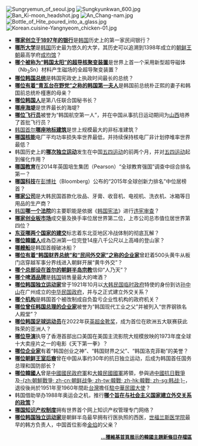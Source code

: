 [[File:Sungryemun_of_seoul.jpg|right]]
[[File:Sungkyunkwan_600.jpg|right]]
[[File:Ban_Ki-moon_headshot.jpg|right]]
[[File:An_Chang-nam.jpg|right]]
[[File:Bottle_of_Hite_poured_into_a_glass.jpg|right]]
[[File:Korean.cuisine-Yangnyeom_chicken-01.jpg|right]]
*'''[[新韓銀行|哪家创立于1897年的银行]]'''是[[韩国|韩国]]历史上的第一家民间银行？
*'''[[成均馆大学|哪所大学]]'''是[[韩国|韩国]]历史最为悠久的大学，其历史可以追溯到1398年成立的[[朝鲜王朝|朝鲜王朝]]最高学府[[成均馆|成均馆]]？
*'''[[KSTAR|哪个被称为“韩国太阳”的超导核聚变装置]]'''是世界上首一个采用新型超导磁体（Nb<sub>3</sub>Sn）材料产生磁场的全超导聚变装置？
*'''[[朴正熙|哪位韩国总统]]'''是韩国宪政史上执政时间最长的总统？
*'''[[陸英修|哪位有着“青瓦台在野党”之称的韩国第一夫人]]'''是韩国前总统朴正熙的妻子和韩国前总统朴槿惠的母亲？
*'''[[潘基文|哪位韩国人]]'''是第八任联合国秘书长？
*'''[[新万金海堤|哪座海堤]]'''是世界最长的海堤?
*'''[[安昌男|哪位飞行员]]'''被誉为“韩国航空第一人”，并在中国从事抗日运动期间为[[山西|山西]]培养了首批飞行员？
*[[韩国|韩国]][[首尔|首尔]]'''[[东大门设计广场|哪座地标建筑]]'''是世上规模最大的非标准建筑？
*'''[[韩国核能|哪国核能]]'''电厂平均功率损失率世界最低，并持续保持核电厂非计划停堆率世界最低？
*韩国历史上的'''[[三一运动|哪次独立运动]]'''发生在中国[[五四运动|五四运动]]的前两个月，并对[[五四运动|五四运动]]起到催化作用？
*'''[[韓國教育|哪国教育]]'''在2014年英国培生集团（Pearson）“全球教育强国”调查中综合排名第一？
*'''[[韩国科技|哪国科技]]'''在[[彭博社|彭博社]]（Bloomberg）公布的“2015年全球创新力排名”中位居榜首？
*'''[[LG集团|哪家公司]]'''是大韩民国首款化妆品、牙膏、收音机、电视机、洗衣机、冰箱等日用品的生产商？
*[[韩国|韩国]]'''[[韩国宪法法院|哪一个法院]]'''的主要职能是依据《[[韩国宪法|韩国宪法]]》进行[[违宪审查|违宪审查]]？
* '''[[科斯达克|哪家创业板市场]]'''成交量及换手率位居世界第二位，上市公司总市值位居世界第四位？
*'''[[1992年中韩建交|东亚哪两个国家的建交]]'''标志着东北亚地区冷战体制的彻底瓦解？
*'''[[嚴弘吉|哪位韓國人]]'''成為亞洲第一位完登14座八千公尺以上高峰的登山家？
*'''[[Araon号|哪艘船]]'''是韩国首艘破冰船？
*'''[[鄭周永|哪位有着“韩国财界总统”和“民间外交家”之称的企业家]]'''曾赶着500头黄牛从板门店穿越军事分界线进入朝鲜开展“黄牛外交”？
*'''[[天道教|哪个总部设在首尔的朝鲜半岛宗教]]'''信仰“人乃天”？
*'''[[海特啤酒|哪个啤酒品牌]]'''是[[韩国|韩国]]销售量最大的啤酒？
*'''[[申圭植|哪位韩国独立运动家]]'''曾于1921年10月以[[大韩民国临时政府|大韩民国临时政府]]特使的身份到访[[孙中山|孙中山]]在广州成立的[[广州中华民国政府|中华民国政府]]，并与之正式建立外交关系？
*'''[[韩国知识产权厅|哪个机构]]'''是韩国首个被改制成自负盈亏企业性机构的政府机关？
*'''[[朴泰俊|哪位曾任韩国总理的企业家]]'''被誉为“韩国现代工业之父”并被列入“世界钢铁名人殿堂”？
*'''[[孫興慜‎|哪位韩国足球运动员]]'''在2022年获[[英格蘭超級足球聯賽金靴獎|英超金靴奖]]，成为首位在欧洲五大联赛获此殊荣的亚洲人？
*'''[[郑昌和|哪位导演]]'''执导了香港首部出口美国在美国主流影院大规模放映的1973年度全球十大卖座片之一的电影《天下第一拳》？
*'''[[李秉喆|哪位企业家]]'''有着“韩国创业之神”、“韩国财界之父”、“韩国洛克菲勒”的美誉？
* '''[[李範奭|哪位朝鲜王室后裔]]'''曾在中国从事约30年的抗日独立运动，后成为韩国首任国务总理和国防部长？
*'''[[金弘壹|哪位韓國人]]'''曾是[[國民革命軍|中國國民政府軍]]和[[大韓民國國軍|大韓民國國軍]]將領，參與過[[中國抗日戰爭|中國抗日戰爭]]及[[韓戰|-{zh:朝鮮戰爭; zh-cn:朝鲜战争; zh-tw:韓戰; zh-hk:韓戰; zh-sg:韩战;}-]]，退役後尚於1951年至1960年間赴[[台灣|台灣]]擔任[[大韓民國駐華大使列表|駐中華民國大使]]？
*韩国借助举办1988年奥运会之机，推行'''[[北方政策|哪个旨在与社会主义国家建立外交关系的政策]]'''？
*'''[[韩国知识产权制度|哪国知识产权制度]]'''拥有世界首个网上知识产权管理专门网络？
*'''[[金弼淳|哪位韩国独立运动家]]'''是朝鲜半岛最早拥有行医执照的西医，[[延世大学|世福兰斯医学院]]最早的韩方负责人，中国首位影帝[[金焰|金焰]]的父亲？
<div align="right" style="font-size:small;">'''[[Portal:韩国/你知道吗/存档|...獲維基首頁展示的韓國主題新條目存檔區]]'''
</div>